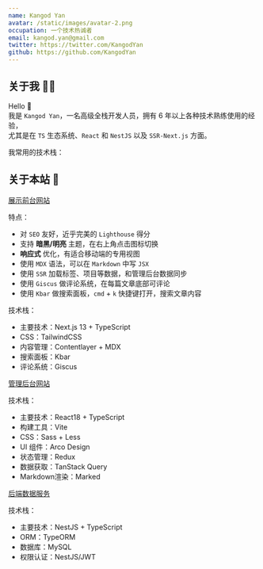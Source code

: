 ```yaml
---
name: Kangod Yan
avatar: /static/images/avatar-2.png
occupation: 一个技术热诚者
email: kangod.yan@gmail.com
twitter: https://twitter.com/KangodYan
github: https://github.com/KangodYan
---
```



## 关于我 👨‍💻

Hello <span className="wave">👋</span>  
我是 `Kangod Yan`，一名高级全栈开发人员，拥有 6 年以上各种技术熟练使用的经验，<br/>
尤其是在 `TS` 生态系统、`React` 和 `NestJS` 以及 `SSR-Next.js` 方面。

我常用的技术栈：

<FamiliarTechStack />

## 关于本站 🌊

<a href="https://kangod.top" target="_blank" rel="noopener noreferrer">
  展示前台网站
</a>

特点：

- 对 `SEO` 友好，近乎完美的 `Lighthouse` 得分
- 支持 **暗黑/明亮** 主题，在右上角点击图标切换
- **响应式** 优化，有适合移动端的专用视图
- 使用 `MDX` 语法，可以在 `Markdown` 中写 `JSX`
- 使用 `SSR` 加载标签、项目等数据，和管理后台数据同步
- 使用 `Giscus` 做评论系统，在每篇文章底部可评论
- 使用 `Kbar` 做搜索面板，`cmd` + `k` 快捷键打开，搜索文章内容

技术栈：

- 主要技术：Next.js 13 + TypeScript
- CSS：TailwindCSS
- 内容管理：Contentlayer + MDX
- 搜索面板：Kbar
- 评论系统：Giscus

<a href="https://admin.kangod.top" target="_blank" rel="noopener noreferrer">
  管理后台网站
</a>

技术栈：

- 主要技术：React18 + TypeScript
- 构建工具：Vite
- CSS：Sass + Less
- UI 组件：Arco Design
- 状态管理：Redux
- 数据获取：TanStack Query
- Markdown渲染：Marked

<a href="https://github.com/KangodYan/blog-api-nestjs" target="_blank" rel="noopener noreferrer">
  后端数据服务
</a>

技术栈：

- 主要技术：NestJS + TypeScript
- ORM：TypeORM
- 数据库：MySQL
- 权限认证：NestJS/JWT
